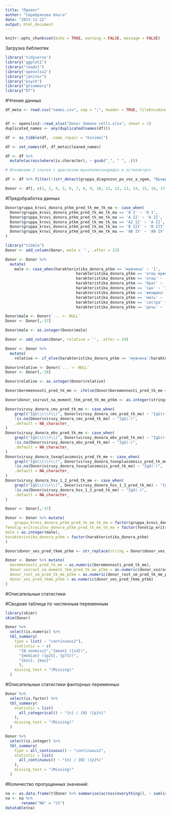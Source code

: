 ---
title: "Проект"
author: "Серебрякова Ольга"
date: "2023-11-22"
output: html_document
---

```{r setup, include=FALSE}
knitr::opts_chunk$set(echo = TRUE, warning = FALSE, message = FALSE)
```
Загрузка библиотек
```{r}
library('tidyverse')
library('ggplot2')
library("readxl")
library('openxlsx2')
library("janitor")
library("psych")
library("gtsummary")
library("DT")
```
#Чтение данных
```{r}
df_meta <- read.csv("names.csv", sep = ";", header = TRUE, fileEncoding = "Windows-1251")


df <- openxlsx2::read_xlsx("Donor Immune cells.xlsx", sheet = 1)  
duplicated_names <- any(duplicated(names(df)))

df <- as_tibble(df, .name_repair = "minimal")

df <- set_names(df, df_meta$cleaned_names)

df <- df %>%
  mutate(across(where(is.character), ~ gsub("_", " ", .)))

# Исключаем 2 случая с диагнозом мукополисахаридоз и остеопетроз

df <- df %>% filter(!(str_detect(gruppa_diagnozov_po_voz_a_zgem, "Врожденные / наследственные заболевания")))

Donor <- df[, c(1, 2, 4, 5, 6, 7, 8, 9, 10, 11, 12, 13, 14, 15, 16, 17, 18, 19, 20, 21, 22, 23, 105, 110, 111, 112, 113, 114, 115, 116, 117, 118, 119, 120, 121)]
```

#Предобработка данных
```{r}
Donor$gruppa_krovi_donora_ptkm_pred_tk_me_tk_ma <- case_when(
  Donor$gruppa_krovi_donora_ptkm_pred_tk_me_tk_ma == '0 I' ~ '0 I',
  Donor$gruppa_krovi_donora_ptkm_pred_tk_me_tk_ma == 'A II' ~ 'A II',
  Donor$gruppa_krovi_donora_ptkm_pred_tk_me_tk_ma == 'A2 II' ~ 'A II',
  Donor$gruppa_krovi_donora_ptkm_pred_tk_me_tk_ma == 'B III' ~ 'B III',
  Donor$gruppa_krovi_donora_ptkm_pred_tk_me_tk_ma == 'AB IV' ~ 'AB IV'
)
```


```{r}
library("tibble")
Donor <- add_column(Donor, male = '', .after = 22)

Donor <- Donor %>%
  mutate(
    male <- case_when(harakteristika_donora_ptkm == 'мужчина' ~ '1',
                               harakteristika_donora_ptkm == 'отец мужчина' ~ '1',  
                               harakteristika_donora_ptkm == 'отец' ~ '1',
                               harakteristika_donora_ptkm == 'брат' ~ '1',
                               harakteristika_donora_ptkm == 'сын' ~ '1',
                               harakteristika_donora_ptkm == 'женщина' ~ '0',
                               harakteristika_donora_ptkm == 'мать' ~ '0',
                               harakteristika_donora_ptkm == 'сестра' ~ '0',
                               harakteristika_donora_ptkm == 'дочь' ~ '0'))

Donor$male <- Donor$`... <- NULL`
Donor <- Donor[,-37]

Donor$male <- as.integer(Donor$male)
```


```{r}

Donor <- add_column(Donor, relative = '', .after = 24)

Donor <- Donor %>%
  mutate(
    relative <- if_else(harakteristika_donora_ptkm == 'мужчина'|harakteristika_donora_ptkm == 'женщина', "0", "1"))

Donor$relative <- Donor$`... <- NULL` 
Donor <- Donor[,-38]

Donor$relative <- as.integer(Donor$relative)
```

```{r}
Donor$beremennosti_pred_tk_me <- ifelse(Donor$beremennosti_pred_tk_me == 'нет данных', NA, Donor$beremennosti_pred_tk_me)
```

```{r}
Donor$donor_vozrast_na_moment_tkm_pred_tk_me_ptkm <- as.integer(stringr::str_extract(Donor$donor_vozrast_na_moment_tkm_pred_tk_me_ptkm, "\\d+"))

```

```{r}
Donor$virusy_donora_cmv_pred_tk_me <- case_when(
    grepl("IgG\\(\\+\\)", Donor$virusy_donora_cmv_pred_tk_me) ~ "IgG(+)",
    !is.na(Donor$virusy_donora_cmv_pred_tk_me) ~ "IgG(-)",
    .default = NA_character_
)
Donor$virusy_donora_ebv_pred_tk_me <- case_when(
    grepl("IgG\\(\\+\\)", Donor$virusy_donora_ebv_pred_tk_me) ~ "IgG(+)",
    !is.na(Donor$virusy_donora_ebv_pred_tk_me) ~ "IgG(-)",
    .default = NA_character_
)
Donor$virusy_donora_toxoplassmosis_pred_tk_me <- case_when(
    grepl("IgG\\(\\+\\)", Donor$virusy_donora_toxoplassmosis_pred_tk_me) ~ "IgG(+)",
    !is.na(Donor$virusy_donora_toxoplassmosis_pred_tk_me) ~ "IgG(-)",
    .default = NA_character_
)
Donor$virusy_donora_hsv_1_2_pred_tk_me <- case_when(
    grepl("IgG\\(\\+\\)", Donor$virusy_donora_hsv_1_2_pred_tk_me) ~ "IgG(+)",
    !is.na(Donor$virusy_donora_hsv_1_2_pred_tk_me) ~ "IgG(-)",
    .default = NA_character_
)

Donor <- Donor[,-37]

```

```{r}
Donor <- Donor %>% mutate(
    gruppa_krovi_donora_ptkm_pred_tk_me_tk_ma = factor(gruppa_krovi_donora_ptkm_pred_tk_me_tk_ma), rezus_faktor_donora_ptkm_pred_tk_me_tk_ma = factor(rezus_faktor_donora_ptkm_pred_tk_me_tk_ma),
fenotip_eritrocitov_donora_ptkm_pred_tk_me_tk_ma = factor(fenotip_eritrocitov_donora_ptkm_pred_tk_me_tk_ma),
male = as.integer(male),
harakteristika_donora_ptkm = factor(harakteristika_donora_ptkm)
)

Donor$donor_ves_pred_tkme_ptkm <- str_replace(string = Donor$donor_ves_pred_tkme_ptkm,pattern = "[,]",replacement = ".")

Donor <- Donor %>% mutate(
  beremennosti_pred_tk_me = as.numeric(beremennosti_pred_tk_me),
  donor_vozrast_na_moment_tkm_pred_tk_me_ptkm = as.numeric(donor_vozrast_na_moment_tkm_pred_tk_me_ptkm),
  donor_rost_sm_pred_tk_me_ptkm = as.numeric(donor_rost_sm_pred_tk_me_ptkm),
  donor_ves_pred_tkme_ptkm = as.numeric(donor_ves_pred_tkme_ptkm)
)
```

#Описательные статистики

#Сводная таблица по численным переменным

```{r}
library(skimr)
skim(Donor)
```

```{r}
Donor %>%
  select(is.numeric) %>%
  tbl_summary(
    type = list( ~ "continuous2"),
    statistic = ~ c(
      "{N_nonmiss}","{mean} ({sd})",
      "{median} ({p25}, {p75})",
      "{min}, {max}"
      ),
    missing_text = "(Missing)"
  )

```
#Описательные статистики факторных переменных
```{r}
Donor %>%
  select(is.factor) %>%
  tbl_summary(
    statistic = list(
      all_categorical() ~ "{n} / {N} ({p}%)"
    ),
    missing_text = "(Missing)"
  )
```

```{r}
Donor %>%
  select(is.integer) %>%
  tbl_summary(
    type = all_continuous() ~ "continuous2",
    statistic = list(
      all_continuous() ~ "{n} / {N} ({p}%)"
    ),
    missing_text = "(Missing)"
  )
```
#Количество пропущенных значений:
```{r}
na <- as.data.frame(t(Donor %>% summarise(across(everything(), ~ sum(is.na(.))))))
na <- na %>% 
       rename("NA" = "V1")
datatable(na)

```


